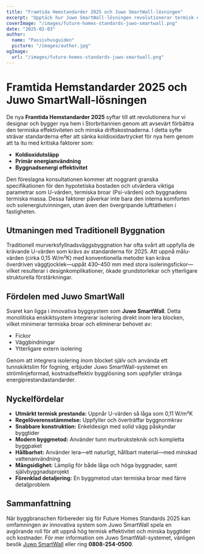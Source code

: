 ```yaml
---
title: "Framtida Hemstandarder 2025 och Juwo SmartWall-lösningen"
excerpt: "Upptäck hur Juwo SmartWall-lösningen revolutionerar termisk effektivitet och byggstandarder för framtida hem."
coverImage: "/images/future-homes-standards-juwo-smartwall.png"
date: "2025-02-03"
author:
  name: "Passivhusguiden"
  picture: "/images/author.jpg"
ogImage:
  url: "/images/future-homes-standards-juwo-smartwall.png"
---
```


# Framtida Hemstandarder 2025 och Juwo SmartWall-lösningen

De nya **Framtida Hemstandarder 2025** syftar till att revolutionera hur vi designar och bygger nya hem i Storbritannien genom att avsevärt förbättra den termiska effektiviteten och minska driftskostnaderna. I detta syfte strävar standarderna efter att sänka koldioxidavtrycket för nya hem genom att ta itu med kritiska faktorer som:

- **Koldioxidutsläpp**
- **Primär energianvändning**
- **Byggnadsenergi effektivitet**

Den föreslagna konsultationen kommer att noggrant granska specifikationen för den hypotetiska bostaden och utvärdera viktiga parametrar som U-värden, termiska broar (Psi-värden) och byggnadens termiska massa. Dessa faktorer påverkar inte bara den interna komforten och solenergiutvinningen, utan även den övergripande lufttätheten i fastigheten.

## Utmaningen med Traditionell Byggnation

Traditionell murverksfyllnadsväggsbyggnation har ofta svårt att uppfylla de krävande U-värden som krävs av standarderna för 2025. Att uppnå målu-värden (cirka 0,15 W/m²K) med konventionella metoder kan kräva överdriven väggtjocklek—uppåt 430–450 mm med stora isoleringsfickor—vilket resulterar i designkomplikationer, ökade grundstorlekar och ytterligare strukturella förstärkningar.

## Fördelen med Juwo SmartWall

Svaret kan ligga i innovativa byggsystem som **Juwo SmartWall**. Detta monolitiska enskiktsystem integrerar isolering direkt inom lera blocken, vilket minimerar termiska broar och eliminerar behovet av:

- Fickor
- Väggbindningar
- Ytterligare extern isolering

Genom att integrera isolering inom blocket själv och använda ett tunnskiktslim för fogning, erbjuder Juwo SmartWall-systemet en strömlinjeformad, kostnadseffektiv bygglösning som uppfyller stränga energiprestandastandarder.

## Nyckelfördelar

- **Utmärkt termisk prestanda:** Uppnår U-värden så låga som 0,11 W/m²K
- **Regelöverensstämmelse:** Uppfyller och överträffar byggnormkrav
- **Snabbare konstruktion:** Enkeldesign med solid vägg påskyndar byggtider
- **Modern byggmetod:** Använder tunn murbruksteknik och kompletta byggpaket
- **Hållbarhet:** Använder lera—ett naturligt, hållbart material—med minskad vattenanvändning
- **Mångsidighet:** Lämplig för både låga och höga byggnader, samt självbyggnadsprojekt
- **Förenklad detaljering:** En byggmetod utan termiska broar med färre detaljproblem

## Sammanfattning

När byggbranschen förbereder sig för Future Homes Standards 2025 kan omfamningen av innovativa system som Juwo SmartWall spela en avgörande roll för att uppnå hög termisk effektivitet och minska byggtider och kostnader. För mer information om Juwo SmartWall-systemet, vänligen besök [Juwo SmartWall](http://www.Juwo-SmartWall.co.uk) eller ring **0808-254-0500**.